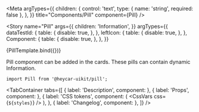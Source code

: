

<!-- Meta -->

<Meta
  argTypes={{
    children: {
      control: 'text',
      type: { name: 'string', required: false },
    },
  }}
  title="Components/Pill"
  component={Pill}
/>


<!-- Canvas -->

<Story
  name="Pill"
  args={{
    children: 'Information',
  }}
  argTypes={{
    dataTestId: {
      table: {
        disable: true,
      },
    },
    leftIcon: {
      table: {
        disable: true,
      },
    },
    Component: {
      table: {
        disable: true,
      },
    },
  }}
>
  {PillTemplate.bind({})}
</Story>

<!-- Docs -->

<ComponentHeader
  name="Pill"
  version={version}
  stage={0}
  design="https://www.figma.com/file/rrvkvQEoVTOHa7MzyKSaoz/OTP-Global-Design-System?node-id=1370%3A40223"
/>

Pill component can be added in the cards. These pills can contain dynamic Information.

```tsx
import Pill from '@heycar-uikit/pill';
```

<!-- Description -->

<TabContainer
  tabs={[
    { label: 'Description', component: <Description /> },
    { label: 'Props', component: <Props of={Pill} /> },
    {
      label: 'CSS tokens',
      component: (
        <CssVars
          css={`
            ${styles}
          `}
        />
      ),
    },
    { label: 'Changelog', component: <Changelog /> },
  ]}
/>
